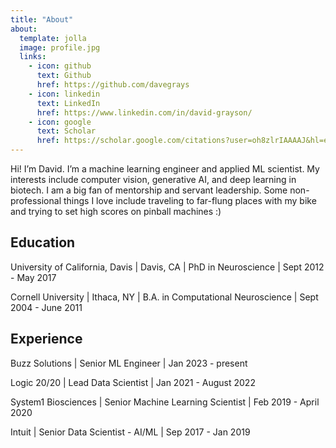 ```yaml
---
title: "About"
about:
  template: jolla
  image: profile.jpg
  links:
    - icon: github
      text: Github
      href: https://github.com/davegrays
    - icon: linkedin
      text: LinkedIn
      href: https://www.linkedin.com/in/david-grayson/
    - icon: google
      text: Scholar
      href: https://scholar.google.com/citations?user=oh8zlrIAAAAJ&hl=en
---
```


Hi! I'm David. I'm a machine learning engineer and applied ML scientist. My interests include computer vision, generative AI, and deep learning in biotech. I am a big fan of mentorship and servant leadership. Some non-professional things I love include traveling to far-flung places with my bike and trying to set high scores on pinball machines :)

## Education

University of California, Davis | Davis, CA | PhD in Neuroscience | Sept 2012 - May 2017

Cornell University | Ithaca, NY | B.A. in Computational Neuroscience | Sept 2004 - June 2011

## Experience

Buzz Solutions | Senior ML Engineer | Jan 2023 - present

Logic 20/20 | Lead Data Scientist | Jan 2021 - August 2022

System1 Biosciences | Senior Machine Learning Scientist | Feb 2019 - April 2020

Intuit | Senior Data Scientist - AI/ML | Sep 2017 - Jan 2019

